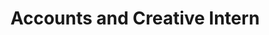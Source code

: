---
name: Kaitlin Brodeur
active: false
title: Accounts and Creative Intern
details:
  - almaMater: University of Nebraska-Lincoln
  - pronoun: She/Her
  - tenure: Oct 2017 to April 2018
socials:
  - linkedIn: https://www.linkedin.com/in/kaitlinbrodeur/
headshotFun: /img/team/pixel-bakery-kaitlin-broduer.jpg
headshotSmiling: /img/team/pixel-bakery-kaitlin-broduer.jpg
headshotSerious: /img/team/pixel-bakery-kaitlin-broduer.jpg
avatar: /img/team/pixel-bakery-kaitlin-broduer-avatar.jpg

---